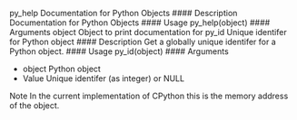 py_help Documentation for Python Objects
#### Description 
Documentation for Python Objects
#### Usage
py_help(object)
#### Arguments
object Object to print documentation for
py_id Unique identifer for Python object
#### Description 
Get a globally unique identifer for a Python object.
#### Usage
py_id(object)
#### Arguments

* object Python object
* Value
Unique identifer (as integer) or NULL

Note
In the current implementation of CPython this is the memory address of the object.
